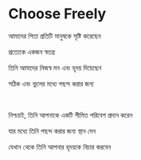 # Choose Freely

আমাদের পিতা প্রতিটি মানুষকে সৃষ্টি করেছেন

প্রত্যেকে একজন স্বতন্ত্র

তিনি আমাদের নিজস্ব মন এবং হৃদয় দিয়েছেন

সঠিক এবং ভুলের মধ্যে পছন্দ করার জন্য

<br />

নিশ্চয়ই, তিনি আপনাকে একটি সীমিত পরিবেশ প্রদান করেন

যার মধ্যে তিনি পছন্দ করার জন্য স্থান দেন

যেখান থেকে তিনি আপনার হৃদয়কে বিচার করবেন

<p></p>